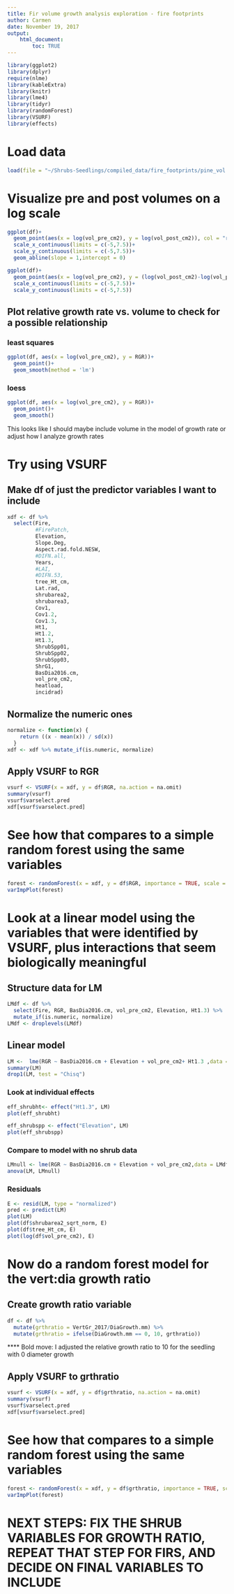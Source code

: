 ```yaml
---
title: Fir volume growth analysis exploration - fire footprints
author: Carmen
date: November 19, 2017
output: 
    html_document:
        toc: TRUE
---
```


```r
library(ggplot2)
library(dplyr)
require(nlme)
library(kableExtra)
library(knitr)
library(lme4)
library(tidyr)
library(randomForest)
library(VSURF)
library(effects)
```

# Load data
```r
load(file = "~/Shrubs-Seedlings/compiled_data/fire_footprints/pine_vol.Rdata")
```

# Visualize pre and post volumes on a log scale
```r
ggplot(df)+
  geom_point(aes(x = log(vol_pre_cm2), y = log(vol_post_cm2)), col = "red")+
  scale_x_continuous(limits = c(-5,7.5))+
  scale_y_continuous(limits = c(-5,7.5))+
  geom_abline(slope = 1,intercept = 0)
```

```r
ggplot(df)+
  geom_point(aes(x = log(vol_pre_cm2), y = (log(vol_post_cm2)-log(vol_pre_cm2)) ), col = "green")+
  scale_x_continuous(limits = c(-5,7.5))+
  scale_y_continuous(limits = c(-5,7.5))
```

## Plot relative growth rate vs. volume to check for a possible relationship

### least squares
```r
ggplot(df, aes(x = log(vol_pre_cm2), y = RGR))+
  geom_point()+
  geom_smooth(method = 'lm')
```

### loess
```r
ggplot(df, aes(x = log(vol_pre_cm2), y = RGR))+
  geom_point()+
  geom_smooth()
```

This looks like I should maybe include volume in the model of growth rate or adjust how I analyze growth rates

# Try using VSURF

## Make df of just the predictor variables I want to include
```r
xdf <- df %>% 
  select(Fire, 
         #FirePatch,
         Elevation,
         Slope.Deg,
         Aspect.rad.fold.NESW,
         #DIFN.all,
         Years,
         #LAI,
         #DIFN.53,
         tree_Ht_cm,
         Lat.rad,
         shrubarea2, 
         shrubarea3,
         Cov1, 
         Cov1.2, 
         Cov1.3, 
         Ht1, 
         Ht1.2, 
         Ht1.3,
         ShrubSpp01, 
         ShrubSpp02, 
         ShrubSpp03, 
         ShrG1, 
         BasDia2016.cm, 
         vol_pre_cm2, 
         heatload,
         incidrad) 
```

## Normalize the numeric ones
```r
normalize <- function(x) {
    return ((x - mean(x)) / sd(x))
  }
xdf <- xdf %>% mutate_if(is.numeric, normalize)
```

## Apply VSURF to RGR
```r
vsurf <- VSURF(x = xdf, y = df$RGR, na.action = na.omit)
summary(vsurf)
vsurf$varselect.pred
xdf[vsurf$varselect.pred]
```

# See how that compares to a simple random forest using the same variables
```r
forest <- randomForest(x = xdf, y = df$RGR, importance = TRUE, scale = TRUE)
varImpPlot(forest)
```

# Look at a linear model using the variables that were identified by VSURF, plus interactions that seem biologically meaningful

## Structure data for LM
```r
LMdf <- df %>% 
  select(Fire, RGR, BasDia2016.cm, vol_pre_cm2, Elevation, Ht1.3) %>% 
  mutate_if(is.numeric, normalize)
LMdf <- droplevels(LMdf)
```

## Linear model
```r
LM <-  lme(RGR ~ BasDia2016.cm + Elevation + vol_pre_cm2+ Ht1.3 ,data = LMdf, random = ~ 1| Fire, method = "ML")
summary(LM)
drop1(LM, test = "Chisq")
```

### Look at individual effects
```r
eff_shrubht<- effect("Ht1.3", LM)
plot(eff_shrubht)

eff_shrubspp <- effect("Elevation", LM)
plot(eff_shrubspp)
```

### Compare to model with no shrub data
```r
LMnull <- lme(RGR ~ BasDia2016.cm + Elevation + vol_pre_cm2,data = LMdf, random = ~ 1| Fire, method = "ML")
anova(LM, LMnull)
```

### Residuals
```r
E <- resid(LM, type = "normalized")
pred <- predict(LM)
plot(LM)
plot(df$shrubarea2_sqrt_norm, E)
plot(df$tree_Ht_cm, E)
plot(log(df$vol_pre_cm2), E)
```

# Now do a random forest model for the vert:dia growth ratio

## Create growth ratio variable
```r
df <- df %>% 
  mutate(grthratio = VertGr_2017/DiaGrowth.mm) %>% 
  mutate(grthratio = ifelse(DiaGrowth.mm == 0, 10, grthratio))
```

**** Bold move: I adjusted the relative growth ratio to 10 for the seedling with 0 diameter growth

## Apply VSURF to grthratio
```r
vsurf <- VSURF(x = xdf, y = df$grthratio, na.action = na.omit)
summary(vsurf)
vsurf$varselect.pred
xdf[vsurf$varselect.pred]
```

# See how that compares to a simple random forest using the same variables
```r
forest <- randomForest(x = xdf, y = df$grthratio, importance = TRUE, scale = TRUE)
varImpPlot(forest)
```

# **NEXT STEPS: FIX THE SHRUB VARIABLES FOR GROWTH RATIO, REPEAT THAT STEP FOR FIRS, AND DECIDE ON FINAL VARIABLES TO INCLUDE**
